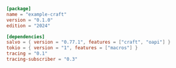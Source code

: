 ```toml  title="craft/Cargo.toml"
[package]
name = "example-craft"
version = "0.1.0"
edition = "2024"

[dependencies]
salvo = { version = "0.77.1", features = ["craft", "oapi"] }
tokio = { version = "1", features = ["macros"] }
tracing = "0.1"
tracing-subscriber = "0.3"

```